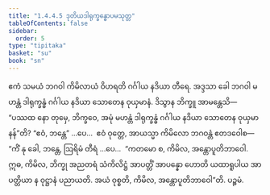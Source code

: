 ```yaml
---
title: "1.4.4.5 ဒုတိယဒါရုက္ခန္ဓောပမသုတ္တ"
tableOfContents: false
sidebar:
  order: 5
type: "tipitaka"
basket: "su"
book: "sn"
---
```



<DynamicBreadcrumb />

<Division number="242" book="sn" e="ch" v="18" p="315">

<Paragraph number="1035" book="sn">
ဧကံ သမယံ ဘဂဝါ ကိမိလာယံ ဝိဟရတိ ဂင်္ဂါယ နဒိယာ တီရေ. အဒ္ဒသာ ခေါ ဘဂဝါ မဟန္တံ ဒါရုက္ခန္ဓံ ဂင်္ဂါယ နဒိယာ သောတေန ဝုယှမာနံ. ဒိသွာန ဘိက္ခူ အာမန္တေသိ—  “ပဿထ နော တုမှေ, ဘိက္ခဝေ, အမုံ မဟန္တံ ဒါရုက္ခန္ဓံ ဂင်္ဂါယ နဒိယာ သောတေန ဝုယှမာနန်”တိ? “ဧဝံ, ဘန္တေ” …ပေ…  ဧဝံ ဝုတ္တေ, အာယသ္မာ ကိမိလော ဘဂဝန္တံ ဧတဒဝေါစ—  “ကိံ နု ခေါ, ဘန္တေ, ဩရိမံ တီရံ …ပေ…  “ကတမော စ, ကိမိလ, အန္တောပူတိဘာဝေါ. ဣဓ, ကိမိလ, ဘိက္ခု အညတရံ သံကိလိဋ္ဌံ အာပတ္တိံ အာပန္နော ဟောတိ ယထာရူပါယ အာပတ္တိယာ န ဝုဋ္ဌာနံ ပညာယတိ. အယံ ဝုစ္စတိ, ကိမိလ, အန္တောပူတိဘာဝေါ”တိ.

</Paragraph>
</Division>

<Paragraph number="1036" type="center" book="sn">
ပဉ္စမံ.
</Paragraph>